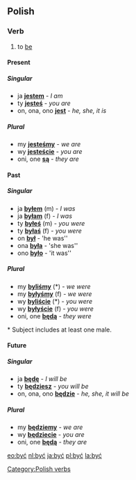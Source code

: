 ==Polish==
===Verb===
#to [[be]]

==== Present ====
===== Singular =====
* ja '''[[jestem]]''' - ''I am''
* ty '''[[jesteś]]''' - ''you are''
* on, ona, ono '''[[jest]]''' - ''he, she, it is''
===== Plural =====
* my '''[[jesteśmy]]''' - ''we are''
* wy '''[[jesteście]]''' - ''you are''
* oni, one '''[[są]]''' - ''they are''

==== Past ====
===== Singular =====
* ja '''[[byłem]]''' (m) - ''I was''
* ja '''[[byłam]]''' (f) - ''I was''
* ty '''[[byłeś]]''' (m) - ''you were''
* ty '''[[byłaś]]''' (f) - ''you were''
* on '''[[był]]''' - 'he was''
* ona '''[[była]]''' - 'she was''
* ono '''[[było]]''' - 'it was''
===== Plural =====
* my '''[[byliśmy]]''' (*) - ''we were''
* my '''[[byłyśmy]]''' (f) - ''we were''
* wy '''[[byliście]]''' (*) - ''you were''
* wy '''[[byłyście]]''' (f) - ''you were''
* oni, one '''[[będą]]''' - ''they were''

<nowiki>*</nowiki> Subject includes at least one male.

==== Future ====
===== Singular =====
* ja '''[[będę]]''' - ''I will be''
* ty '''[[będziesz]]''' - ''you will be''
* on, ona, ono '''[[będzie]]''' - ''he, she, it will be''
===== Plural =====
* my '''[[będziemy]]''' - ''we are''
* wy '''[[będziecie]]''' - ''you are''
* oni, one '''[[będą]]''' - ''they are''

[[Category:Polish verbs]]
[[eo:być]]
[[nl:być]]
[[ja:być]]
[[pl:być]]
[[la:być]]